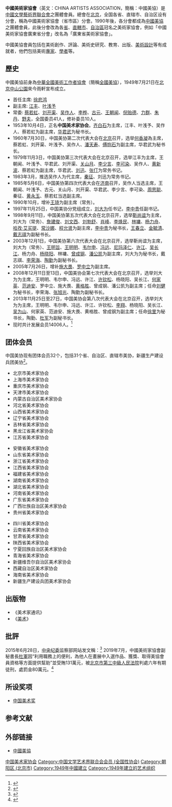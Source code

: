 {{Infobox 中国组织
|组织名稱= 中国美术家协会
|组织標誌=
|成立年份= 1949年7月
|组织性质= [[人民团体|人民团体]]
|领导职务= 主席
|现任领导= [[范迪安|范迪安]]
|会员人数= 15500多人
|总部地址= {{PRC}}[[北京市|北京市]][[朝阳区|朝阳区]]北沙滩1号院32号楼B座18层
|组织网站= [http://www.caanet.org.cn/ 官方网站]
}}
'''中國美術家協會'''（英文：CHINA ARTISTS ASSOCIATION，簡稱：中國美協）是[[中國文學藝術界聯合會|中國文學藝術界聯合會]]之團體會員。總會在[[北京|北京]]，全国各省、直辖市、自治区设有分會，稱為中國美術家協會（省市區）分會。1990年後，各分會都成為[[中國美協|中國美協]]之團體會員，此後分會改為各[[省|省]]、[[直轄市|直轄市]]、[[自治區|自治區]]冠名之美術家協會，例如「中國美術家協會廣東省分會」改名為「廣東省美術家協會」。

中國美協會員包括在美術創作、評論、美術史研究、教育、出版、[[美術設計|美術設計]]等有成就者，他們包括美術[[專家|專家]]、[[學者|學者]]等。

== 歷史 ==
中國美協前身為[[中華全國美術工作者協會|中華全國美術工作者協會]]（簡稱[[全國美協|全國美協]]），1949年7月21日在[[北京|北京]][[中山公園|中山公園]]來今雨軒宣布成立。
*首任主席: [[徐悲鸿|徐悲鸿]]
*副主席: [[江丰|江丰]]、[[叶浅予|叶浅予]]
*常委: [[蔡若虹|蔡若虹]]、[[刘开渠|刘开渠]]、[[吴作人|吴作人]]、[[李桦_(美术家)|李桦]]、[[古元|古元]]、[[王朝闻|王朝闻]]、[[倪贻德|倪贻德]]、[[力群|力群]]、[[朱丹|朱丹]]、[[郑野夫|野夫]]，全国委员41人，修补委员10人。
*1953年10月4日，正名'''中国美术家协会'''。[[齐白石|齐白石]]为主席，江丰、叶浅予、吴作人、蔡若虹为副主席，[[华君武|华君武]]为秘书长。
*1960年7月30日，中国美协第二次代表大会在[[北京|北京]]召开，选举[[何香凝|何香凝]]為主席，蔡若虹、刘开渠、叶浅予、吴作人、[[潘天寿|潘天寿]]、[[傅抱石|傅抱石]]为副主席，华君武为秘书长。
*1979年11月3日，中国美协第三次代表大会在北京召开，选举江丰为主席，王朝闻、叶浅予、华君武、刘开渠、[[关山月_(画家)|关山月]]、[[李少言|李少言]]、[[李可染|李可染]]、吴作人、[[黄新波|黄新波]]、蔡若虹为副主席，华君武、[[刘迅|刘迅]]、[[张仃|张仃]]为常务书记。
*1983年3月，推选吴作人为代主席，[[秦征|秦征]]、刘迅为常务书记。
*1985年5月6日，中国美协第四次代表大会在[[济南|济南]]召开，吴作人当选主席，王朝闻、叶浅予、古元、关山月、刘开渠、华君武、李少言、李可染、[[周思聪|周思聪]]、秦征、[[黄永玉|黄永玉]]、蔡若虹当选副主席。
*1990年10月，增补[[王琦|王琦]]为副主席（常务）。
*1997年11月25日，中国美协分党组成立，[[刘大为|刘大为]]任书记，[[李中贵|李中贵]]任副书记。
*1998年9月11日，中国美协第五次代表大会在北京召开，选举[[靳尚谊|靳尚谊]]为主席，刘大为（常务）、[[詹建俊|詹建俊]]、[[刘文西|刘文西]]、[[刘勃舒|刘勃舒]]、[[肖峰|肖峰]]、[[李焕民|李焕民]]、[[林墉|林墉]]、[[杨力舟|杨力舟]]、[[哈孜·艾买提|哈孜·艾买提]]、[[常沙娜|常沙娜]]、[[程允贤|程允贤]]为副主席，[[李中贵|李中贵]]为秘书长，[[王春立|王春立]]、[[金毓清|金毓清]]、[[戴志祺|戴志祺]]为副秘书长。
*2003年12月1日，中国美协第六次代表大会在北京召开，选举靳尚谊为主席，刘大为（常务）、[[王明旨|王明旨]]、[[王明明|王明明]]、[[韦尔申|韦尔申]]、[[冯远_(1952年)|冯远]]、[[尼玛泽仁|尼玛泽仁]]、[[许江|许江]]、[[吴长江_(画家)|吴长江]]、杨力舟、[[杨晓阳|杨晓阳]]、林墉、[[曾成钢|曾成钢]]、[[潘公凯|潘公凯]]为副主席，刘大为为秘书长，戴志祺、[[李荣海|李荣海]]、[[陶勤|陶勤]]为副秘书长。
*2005年7月26日，增补[[施大畏|施大畏]]、[[罗中立|罗中立]]为副主席。
*2008年12月11日至13日，中国美协会第七次代表大会在北京召开，选举刘大为为主席，王明明、韦尔申、冯远、许江、[[许钦松|许钦松]]、杨晓阳、吴长江、[[何家英|何家英]]、[[范迪安|范迪安]]、罗中立、施大畏、[[黄格胜|黄格胜]]、曾成钢、潘公凯为副主席；任命[[刘健|刘健]]为秘书长，李荣海、[[张旭光|张旭光]]、陶勤为副秘书长。
*2013年11月25日至27日，中国美协会第八次代表大会在北京召开，选举刘大为为主席，王明明、韦尔申、冯远、许江、许钦松、[[李翔|李翔]]、杨晓阳、吴长江、[[吴为山|吴为山]]、何家英、范迪安、施大畏、黄格胜、曾成钢为副主席；任命[[徐里|徐里]]为秘书长，陶勤、[[杜军|杜军]]为副秘书长。
*现时共计发展会员14006人。<ref>{{cite web|url=http://12qgmz.artron.net/index/about.html|title=关于美协|accessdate=2018-05-27|publisher=第十二届全国美术作品展览-官方网站|archive-date=2018-11-22|archive-url=https://web.archive.org/web/20181122203550/http://12qgmz.artron.net/index/about.html|dead-url=no}}</ref>

== 团体会员 ==
中国美协现有团体会员32个，包括31个省、自治区、直辖市美协，新疆生产建设兵团美协<ref>{{cite web|url=http://www.caanet.org.cn/AboutCAA/jianjie.aspx|title=中国美协简介|publisher=中国美术家协会|accessdate=2018-05-27|archive-url=https://web.archive.org/web/20160411090918/http://caanet.org.cn/AboutCAA/jianjie.aspx|archive-date=2016-04-11|dead-url=yes}}</ref>。
{{col-begin}}
{{col-3}}
*北京市美术家协会
*上海市美术家协会
*重庆市美术家协会
*天津市美术家协会
*内蒙古自治区美术家协会
*河北省美术家协会
*山西省美术家协会
*辽宁省美术家协会
*吉林省美术家协会
*黑龙江省美术家协会
*江苏省美术家协会
{{col-3}}
*安徽省美术家协会
*山东省美术家协会
*浙江省美术家协会
*江西省美术家协会
*福建省美术家协会
*湖南省美术家协会
*湖北省美术家协会
*河南省美术家协会
*广东省美术家协会
*广西壮族自治区美术家协会
*贵州省美术家协会
{{col-3}}
*四川省美术家协会
*云南省美术家协会
*甘肃省美术家协会
*陕西省美术家协会
*宁夏回族自治区美术家协会
*青海省美术家协会
*新疆维吾尔自治区美术家协会
*西藏自治区美术家协会
*海南省美术家协会
*新疆生产建设兵团美术家协会
{{col-end}}

== 出版物 ==
*《美术家通讯》
*《[[美术_(刊物)|美术]]》
==批評==
2015年6月28日，[[中央纪委|中央纪委]]监察部网站发文稱：<ref name=界面>{{cite web|url=https://www.jiemian.com/article/3681027.html|title=中书协原副主席落马震荡书画界，书画协会成“文化腐败”温床|publisher=界面|date=2019-11-14|accessdate=2019-11-28|archive-date=2019-11-28|archive-url=https://web.archive.org/web/20191128121835/https://www.jiemian.com/article/3681027.html|dead-url=no}}</ref>{{cquote|这些年来，书协、美协成为文艺腐败重灾区，官员伪装成艺术家，利用不法手段当上书协美协领导后，高价天价出售作品，把腐败伪装成字画交易，这是一种变相腐败。书协、美协腐败已经成为文艺毒瘤。}}
2019年7月，中國美術家協會副秘書長[[杜軍|杜軍]]因“利用職務上的便利，為他人在畫展中入選作品、獲獎、取得美協會員資格等方面提供幫助”並受賄131萬元，被[[北京市第三中級人民法院|北京市第三中級人民法院]]判處六年有期徒刑，處罰金80萬元。<ref>{{cite web|url=http://sd.people.com.cn/BIG5/n2/2019/0722/c373025-33168711.html|title=莫讓腐敗破壞文藝評獎的純粹性|publisher=光明日報|date=2019-07-22|accessdate=2019-11-28|archive-date=2019-11-28|archive-url=https://web.archive.org/web/20191128121901/http://sd.people.com.cn/BIG5/n2/2019/0722/c373025-33168711.html|dead-url=yes}}</ref>

== 所设奖项 ==
*[[中国美术奖|中国美术奖]]

== 参考文献 ==
{{Reflist}}

== 外部链接 ==
* [http://www.caanet.org.cn 中國美協]{{Wayback|url=http://www.caanet.org.cn/ |date=20110512211032 }}
{{Authority control}}
[[Category:中国美术家协会|]]
[[Category:中国文学艺术界联合会会员_(全国性协会)|Category:中国文学艺术界联合会会员 (全国性协会)]]
[[Category:朝阳区_(北京市)|Category:朝阳区 (北京市)]]
[[Category:1949年中國建立|Category:1949年中國建立]]
[[Category:1949年建立的艺术组织|Category:1949年建立的艺术组织]]